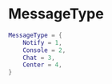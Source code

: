 # MessageType

```lua
MessageType = {
    Notify = 1,
    Console = 2,
    Chat = 3,
    Center = 4,
}
```
